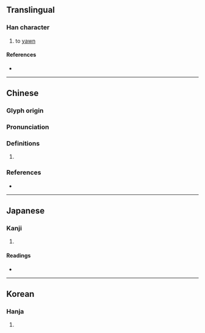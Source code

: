 {{character info}}
==Translingual==

===Han character===
{{Han char|rn=30|rad=口|as=05|sn=8|four=64031|canj=RGI|ids=⿰口去}}

# to [[yawn]]

====References====
* {{Han ref|kx=0184.020|dkj=03475|dj=0403.020|hdz=10597.100|uh=547F|ud=21631|bh=CBDC|bd=52188}}

----

==Chinese==
{{zh-forms}}

===Glyph origin===
{{Han etym}}

===Pronunciation===
{{zh-pron
|m=qù
|c=heoi3,keoi1
|mc=y
|oc=y
|cat=
}}

===Definitions===
{{zh-hanzi}}

# {{rfdef|zh}}

===References===
* {{R:yue:Hanzi}}

----

==Japanese==

===Kanji===
{{ja-kanji|grade=|rs=口05}}

# {{rfdef|ja|sort=口05}}

====Readings====
* {{ja-readings|on=か, きょ, こ, きょう, こう|kun=ひら-く, あくび-する}}

----

==Korean==

===Hanja===
{{ko-hanja|hangeul=거|rv=geo|mr=kŏ}}

# {{rfdef|ko|sort=口05}}
